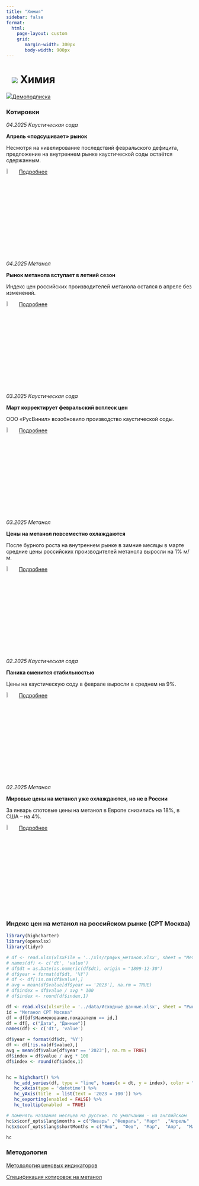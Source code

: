 ```yaml
---
title: "Химия"
sidebar: false
format: 
  html:
    page-layout: custom
    grid:
       margin-width: 300px
       body-width: 900px
---
```


# ![](../images/icon-chemicals2.svg) Химия {.my-custom-class style="margin-left:3%;"}

![](../images/icon-subscription.svg)[Демоподписка](../demo-subscription.qmd)

::::: {.grid style="margin-left:0%"}
::: {.g-col-12 .g-col-sm-12 .g-col-xs-12 .g-col-xl-6 .g-col-md-6 .g-col-lg-6}
### Котировки

*04.2025 Каустическая сода*

**Апрель «подсушивает» рынок**

Несмотря на нивелирование последствий февральского дефицита, предложение на внутреннем рынке каустической соды остаётся сдержанным.

![](../images/icon-locker.svg){width="6%"} [Подробнее](../demo-subscription.qmd)

*04.2025 Метанол*

**Рынок метанола вступает в летний сезон**

Индекс цен российских производителей метанола остался в апреле без изменений.

![](../images/icon-locker.svg){width="6%"} [Подробнее](../demo-subscription.qmd)

*03.2025 Каустическая сода*

**Март корректирует февральский всплеск цен**

ООО «РусВинил» возобновило производство каустической соды.

![](../images/icon-locker.svg){width="6%"} [Подробнее](../demo-subscription.qmd)

*03.2025 Метанол*

**Цены на метанол повсеместно охлаждаются**

После бурного роста на внутреннем рынке в зимние месяцы в марте средние цены российских производителей метанола выросли на 1% м/м.

![](../images/icon-locker.svg){width="6%"} [Подробнее](../demo-subscription.qmd)

*02.2025 Каустическая сода*

**Паника сменится стабильностью**

Цены на каустическую соду в феврале выросли в среднем на 9%.

![](../images/icon-locker.svg){width="6%"} [Подробнее](../demo-subscription.qmd)


*02.2025 Метанол*

**Мировые цены на метанол уже охлаждаются, но не в России**

За январь спотовые цены на метанол в Европе снизились на 18%, в США – на 4%.

![](../images/icon-locker.svg){width="6%"} [Подробнее](../demo-subscription.qmd)
:::

::: {.g-col-12 .g-col-sm-12 .g-col-xs-12 .g-col-xl-6 .g-col-md-6 .g-col-lg-6}
### Индекс цен на метанол на российском рынке (CPT Москва)

```r
library(highcharter)
library(openxlsx)
library(tidyr)

# df <- read.xlsx(xlsxFile = '../xls/график_метанол.xlsx', sheet = "Methanol",startRow = 4) 
# names(df) <- c('dt', 'value')
# df$dt = as.Date(as.numeric(df$dt), origin = "1899-12-30")
# df$year = format(df$dt, '%Y')
# df <- df[!is.na(df$value),]
# avg = mean(df$value[df$year == '2023'], na.rm = TRUE)
# df$index = df$value / avg * 100
# df$index <- round(df$index,1)

df <- read.xlsx(xlsxFile = '../data/Исходные данные.xlsx', sheet = "Рынки", detectDates = TRUE)
id = "Метанол CPT Москва"
df = df[df$Наименование.показателя == id,]
df = df[, c("Дата", "Данные")]
names(df) <- c('dt', 'value')

df$year = format(df$dt, '%Y')
df <- df[!is.na(df$value),]
avg = mean(df$value[df$year == '2023'], na.rm = TRUE)
df$index = df$value / avg * 100
df$index <- round(df$index,1)


hc = highchart() %>% 
   hc_add_series(df, type = "line", hcaes(x = dt, y = index), color = "#1A4AFC", name = "Индекс цен на метанол", marker = list(enabled = FALSE)) %>% 
   hc_xAxis(type = 'datetime') %>% 
   hc_yAxis(title  = list(text = '2023 = 100')) %>% 
   hc_exporting(enabled = FALSE) %>% 
   hc_tooltip(enabled  = TRUE)

# поменять названия месяцев на русские. по умолчанию - на английском
hc$x$conf_opts$lang$months = c("Январь"	,"Февраль",	"Март"	,"Апрель"	,"Май",	"Июнь", "Июль",	"Август",	"Сентябрь",	"Октябрь",	"Ноябрь",	"Декабрь")
hc$x$conf_opts$lang$shortMonths = c("Янв", 	"Фев",	"Мар",	"Апр",	"Май",	"Июн",	"Июл",	"Авг",	"Сен",	"Окт",	"Ноя",	"Дек")

hc

```
:::
:::::

### Методология

[Методология ценовых индикаторов](../methodology/methodology-benchmark-pbc.qmd)

[Спецификация котировок на метанол](../methodology/specs-methanol.qmd)
